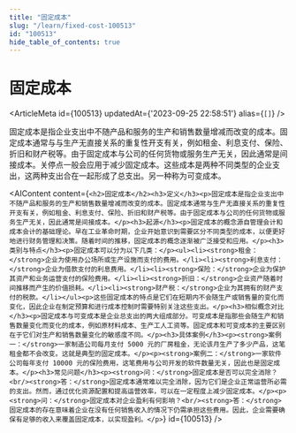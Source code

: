 ```yaml
---
title: "固定成本"
slug: "/learn/fixed-cost-100513"
id: "100513"
hide_table_of_contents: true
---
```



# 固定成本

<ArticleMeta id={100513} updatedAt={'2023-09-25 22:58:51'} alias={`[]`} />
<div className='border-solid border-b border-t-0 my-4 border-[var(--ifm-color-gray-300)]' />

固定成本是指企业支出中不随产品和服务的生产和销售数量增减而改变的成本。固定成本通常与与生产无直接关系的重复性开支有关，例如租金、利息支付、保险、折旧和财产税等。由于固定成本与公司的任何货物或服务生产无关，因此通常是间接成本。关停点一般会应用于减少固定成本。这些成本是两种不同类型的企业支出，这两种支出合在一起形成了总支出。另一种称为可变成本。

<AIContent content={`<h2>固定成本</h2><h3>定义</h3><p>固定成本是指企业支出中不随产品和服务的生产和销售数量增减而改变的成本。固定成本通常与生产无直接关系的重复性开支有关，例如租金、利息支付、保险、折旧和财产税等。由于固定成本与公司的任何货物或服务生产无关，因此通常是间接成本。</p><h3>起源</h3><p>固定成本的概念源自管理会计和成本会计的基础理论。早在工业革命时期，企业开始意识到需要区分不同类型的成本，以便更好地进行财务管理和决策。随着时间的推移，固定成本的概念逐渐被广泛接受和应用。</p><h3>类别与特点</h3><p>固定成本可以分为以下几类：</p><ul><li><strong>租金：</strong>企业为使用办公场所或生产设施而支付的费用。</li><li><strong>利息支付：</strong>企业为借款支付的利息费用。</li><li><strong>保险：</strong>企业为保护其资产和业务运营支付的保险费用。</li><li><strong>折旧：</strong>企业资产随着时间推移而产生的价值损耗。</li><li><strong>财产税：</strong>企业为其拥有的财产支付的税款。</li></ul><p>这些固定成本的特点是它们在短期内不会随生产或销售量的变化而变化，因此企业在制定预算和进行成本控制时需要特别关注这些支出。</p><h3>相似概念对比</h3><p>固定成本与可变成本是企业总支出的两大组成部分。可变成本是指那些会随生产和销售数量变化而变化的成本，例如原材料成本、生产工人工资等。固定成本和可变成本的主要区别在于它们对生产和销售数量变化的敏感度不同。</p><h3>具体案例</h3><p><strong>案例一：</strong>一家制造公司每月支付 5000 元的厂房租金，无论该月生产了多少产品，这笔租金都不会改变。这就是典型的固定成本。</p><p><strong>案例二：</strong>一家软件公司每年支付 10000 元的保险费用，这笔费用与公司开发的软件数量无关，因此也是固定成本。</p><h3>常见问题</h3><p><strong>问：</strong>固定成本是否可以完全消除？<br/><strong>答：</strong>固定成本通常难以完全消除，因为它们是企业正常运营所必需的支出。然而，通过优化资源配置和提高运营效率，可以在一定程度上减少固定成本。</p><p><strong>问：</strong>固定成本对企业盈利有何影响？<br/><strong>答：</strong>固定成本的存在意味着企业在没有任何销售收入的情况下仍需承担这些费用。因此，企业需要确保有足够的收入来覆盖固定成本，以实现盈利。</p>`} id={100513} />
